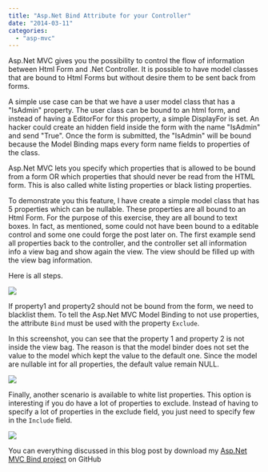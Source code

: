 ```yaml
---
title: "Asp.Net Bind Attribute for your Controller"
date: "2014-03-11"
categories: 
  - "asp-mvc"
---
```


Asp.Net MVC gives you the possibility to control the flow of information between Html Form and .Net Controller. It is possible to have model classes that are bound to Html Forms but without desire them to be sent back from forms.

A simple use case can be that we have a user model class that has a "IsAdmin" property. The user class can be bound to an html form, and instead of having a EditorFor for this property, a simple DisplayFor is set. An hacker could create an hidden field inside the form with the name "IsAdmin" and send "True". Once the form is submitted, the "IsAdmin" will be bound because the Model Binding maps every form name fields to properties of the class.

Asp.Net MVC lets you specify which properties that is allowed to be bound from a form OR which properties that should never be read from the HTML form. This is also called white listing properties or black listing properties.

To demonstrate you this feature, I have create a simple model class that has 5 properties which can be nullable. These properties are all bound to an Html Form. For the purpose of this exercise, they are all bound to text boxes. In fact, as mentioned, some could not have been bound to a editable control and some one could forge the post later on. The first example send all properties back to the controller, and the controller set all information info a view bag and show again the view. The view should be filled up with the view bag information.

Here is all steps. 

![](images/AspNetMVCControllerBind-400x289.png)

If property1 and property2 should not be bound from the form, we need to blacklist them. To tell the Asp.Net MVC Model Binding to not use properties, the attribute `Bind` must be used with the property `Exclude`.

In this screenshot, you can see that the property 1 and property 2 is not inside the view bag. The reason is that the model binder does not set the value to the model which kept the value to the default one. Since the model are nullable int for all properties, the default value remain NULL.

![](images/AspNetMVCControllerBindExclude-400x215.png)

Finally, another scenario is available to white list properties. This option is interesting if you do have a lot of properties to exclude. Instead of having to specify a lot of properties in the exclude field, you just need to specify few in the `Include` field.

![](images/AspNetMVCControllerBindInclude-400x199.png)

You can everything discussed in this blog post by download my [Asp.Net MVC Bind project](https://github.com/MrDesjardins/ControllerParameterBindExample "Asp.Net MVC Bind Example") on GitHub
